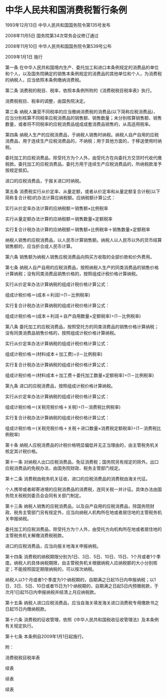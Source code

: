 # 中华人民共和国消费税暂行条例

1993年12月13日 中华人民共和国国务院令第135号发布　

2008年11月5日 国务院第34次常务会议修订通过

2008年11月10日 中华人民共和国国务院令第539号公布

2009年1月1日 施行

  

第一条 在中华人民共和国境内生产、委托加工和进口本条例规定的消费品的单位和个人，以及国务院确定的销售本条例规定的消费品的其他单位和个人，为消费税的纳税人，应当依照本条例缴纳消费税。

第二条 消费税的税目、税率，依照本条例所附的《消费税税目税率表》执行。

消费税税目、税率的调整，由国务院决定。

第三条 纳税人兼营不同税率的应当缴纳消费税的消费品(以下简称应税消费品)，应当分别核算不同税率应税消费品的销售额、销售数量；未分别核算销售额、销售数量，或者将不同税率的应税消费品组成成套消费品销售的，从高适用税率。

第四条 纳税人生产的应税消费品，于纳税人销售时纳税。纳税人自产自用的应税消费品，用于连续生产应税消费品的，不纳税；用于其他方面的，于移送使用时纳税。

委托加工的应税消费品，除受托方为个人外，由受托方在向委托方交货时代收代缴税款。委托加工的应税消费品，委托方用于连续生产应税消费品的，所纳税款准予按规定抵扣。

进口的应税消费品，于报关进口时纳税。

第五条 消费税实行从价定率、从量定额，或者从价定率和从量定额复合计税(以下简称复合计税)的办法计算应纳税额。应纳税额计算公式：

实行从价定率办法计算的应纳税额＝销售额×比例税率

实行从量定额办法计算的应纳税额＝销售数量×定额税率

实行复合计税办法计算的应纳税额＝销售额×比例税率＋销售数量×定额税率

纳税人销售的应税消费品，以人民币计算销售额。纳税人以人民币以外的货币结算销售额的，应当折合成人民币计算。

第六条 销售额为纳税人销售应税消费品向购买方收取的全部价款和价外费用。

第七条 纳税人自产自用的应税消费品，按照纳税人生产的同类消费品的销售价格计算纳税；没有同类消费品销售价格的，按照组成计税价格计算纳税。

实行从价定率办法计算纳税的组成计税价格计算公式：

组成计税价格＝(成本＋利润)÷(1－比例税率)

实行复合计税办法计算纳税的组成计税价格计算公式：

组成计税价格＝(成本＋利润＋自产自用数量×定额税率)÷(1－比例税率)

第八条 委托加工的应税消费品，按照受托方的同类消费品的销售价格计算纳税；没有同类消费品销售价格的，按照组成计税价格计算纳税。

实行从价定率办法计算纳税的组成计税价格计算公式：

组成计税价格＝(材料成本＋加工费)÷(l－比例税率)

实行复合计税办法计算纳税的组成计税价格计算公式：

组成计税价格＝(材料成本＋加工费＋委托加工数量×定额税率)÷(1－比例税率)

第九条 进口的应税消费品，按照组成计税价格计算纳税。

实行从价定率办法计算纳税的组成计税价格计算公式：

组成计税价格＝(关税完税价格＋关税)÷(1－消费税比例税率)

实行复合计税办法计算纳税的组成计税价格计算公式：

组成计税价格＝(关税完税价格＋关税＋进口数量×消费税定额税率)÷(1－消费税比例税率)

第十条 纳税人应税消费品的计税价格明显偏低并无正当理由的，由主管税务机关核定其计税价格。

第十一条 对纳税人出口应税消费品，免征消费税；国务院另有规定的除外。出口应税消费品的免税办法，由国务院财政、税务主管部门规定。

第十二条 消费税由税务机关征收，进口的应税消费品的消费税由海关代征。

个人携带或者邮寄进境的应税消费品的消费税，连同关税一并计征。具体办法由国务院关税税则委员会会同有关部门制定。

第十三条 纳税人销售的应税消费品，以及自产自用的应税消费品，除国务院财政、税务主管部门另有规定外，应当向纳税人机构所在地或者居住地的主管税务机关申报纳税。

委托加工的应税消费品，除受托方为个人外，由受托方向机构所在地或者居住地的主管税务机关解缴消费税税款。

进口的应税消费品，应当向报关地海关申报纳税。

第十四条 消费税的纳税期限分别为1日、3日、5日、10日、15日、1个月或者1个季度。纳税人的具体纳税期限，由主管税务机关根据纳税人应纳税额的大小分别核定；不能按照固定期限纳税的，可以按次纳税。

纳税人以1个月或者1个季度为1个纳税期的，自期满之日起15日内申报纳税；以1日、3日、5日、10日或者15日为1个纳税期的，自期满之日起5日内预缴税款，于次月1日起15日内申报纳税并结清上月应纳税款。

第十五条 纳税人进口应税消费品，应当自海关填发海关进口消费税专用缴款书之日起15日内缴纳税款。

第十六条 消费税的征收管理，依照《中华人民共和国税收征收管理法》及本条例有关规定执行。

第十七条 本条例自2009年1月1日起施行。

附：

消费税税目税率表

续表

续表

续表